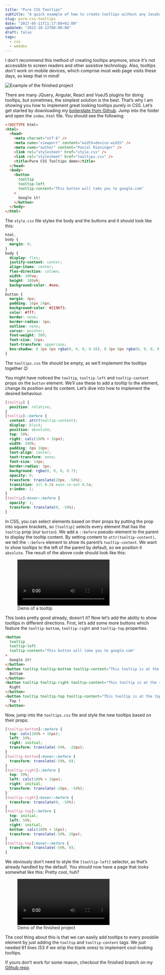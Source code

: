 ```yaml
---
title: "Pure CSS Tooltips"
subtitle: "A quick example of how to create tooltips without any JavaScript in pure CSS"
slug: pure-css-tooltips
date: "2017-05-11T11:17:08+01:00"
updated: "2021-10-22T08:00:00"
draft: false
tags:
  - css
  - webdev
---
```


<Callout variant="danger">
  I don't recommend this method of creating tooltips anymore, since it's not
  accessible to screen readers and other assistive technology. Also, tooltips
  don't work on mobile devices, which comprise most web page visits these days,
  so keep that in mind!
</Callout>

![Example of the finished project](done.png)

There are many JQuery, Angular, React and VueJS plugins for doing tooltips, but sometimes, the
simplest solution is the best. That’s why I am showing you how to implement great looking tooltips
purely in CSS. Let’s get started by downloading my [boilerplate from
Github](https://github.com/riesinger/pure-css-tooltips-tutorial). Jump into the folder and
open the `index.html` file. You should see the following:

```html
<!DOCTYPE html>
<html>
  <head>
    <meta charset="utf-8" />
    <meta name="viewport" content="width=device-width" />
    <meta name="author" content="Pascal Riesinger" />
    <link rel="stylesheet" href="style.css" />
    <link rel="stylesheet" href="tooltips.css" />
    <title>Pure CSS Tooltips demo</title>
  </head>
  <body>
    <button
      tooltip
      tooltip-left
      tooltip-content="This button will take you to google.com"
    >
      Google it!
    </button>
  </body>
</html>
```

The `style.css` file styles the body and the buttons and it should look like this:

```css
html,
body {
  margin: 0;
}
body {
  display: flex;
  justify-content: center;
  align-items: center;
  flex-direction: column;
  width: 100vw;
  height: 100vh;
  background-color: #eee;
}
button {
  margin: 8px;
  padding: 16px 24px;
  background-color: #2196f3;
  color: #fff;
  border: none;
  border-radius: 3px;
  outline: none;
  cursor: pointer;
  font-weight: 500;
  font-size: 16px;
  text-transform: uppercase;
  box-shadow: 0 3px 6px rgba(0, 0, 0, 0.16), 0 3px 6px rgba(0, 0, 0, 0.23);
}
```

The `tooltips.css` file should be empty, as we’ll implement the tooltips together :wink:

You might have noticed the `tooltip`, `tooltip-left` and `tooltip-content` props on the `button`
element. We’ll use these to add a tooltip to the element, change its position and its content. Let’s
dive into how to implement the desired behaviour.

```css
[tooltip] {
  position: relative;
}
[tooltip]::before {
  content: attr(tooltip-content);
  display: block;
  position: absolute;
  top: 50%;
  right: calc(100% + 16px);
  width: 200%;
  padding: 8px 16px;
  text-align: center;
  text-transform: none;
  font-size: 14px;
  border-radius: 3px;
  background: rgba(0, 0, 0, 0.7);
  opacity: 0;
  transform: translate(20px, -50%);
  transition: all 0.2s ease-in-out 0.5s;
  z-index: 1;
}
[tooltip]:hover::before {
  opacity: 1;
  transform: translate(0, -50%);
}
```

In CSS, you can select elements based on their props by putting the prop into square brackets, so
`[tooltip]` selects every element that has the `tooltip` prop (our `button`). We add a `::before`
pseudo-element to the parent to display the tooltip content. By setting content to
`attr(tooltip-content)`, we tell the `::before` element to show its parent’s `tooltip-content`. We
want to show tooltips to the left of the parent by default, so we position it `absolute`. The result
of the above code should look like this:

<figure>
  <video controls>
    <source src="demo.mp4" type="video/mp4" />
  </video>
  <figcaption>Demo of a tooltip</figcaption>
</figure>

This looks pretty good already, doesn’t it? Now let’s add the ability to show tooltips in different
directions. First, let’s add some more buttons which feature the `tooltip-bottom`, `tooltip-right`
and `tooltip-top` properties.

```html
<button
  tooltip
  tooltip-left
  tooltip-content="This button will take you to google.com"
>
  Google it!
</button>
<button tooltip tooltip-bottom tooltip-content="This tooltip is at the bottom">
  Bottom
</button>
<button tooltip tooltip-right tooltip-content="This tooltip is at the right">
  Right
</button>
<button tooltip tooltip-top tooltip-content="This tooltip is at the top">
  Top !
</button>
```

Now, jump into the `tooltips.css` file and style the new tooltips based on their props:

```css
[tooltip-bottom]::before {
  top: calc(100% + 16px);
  left: 50%;
  right: initial;
  transform: translate(-50%, -20px);
}
[tooltip-bottom]:hover::before {
  transform: translate(-50%, 0);
}
[tooltip-right]::before {
  top: 50%;
  left: calc(100% + 16px);
  right: initial;
  transform: translate(-20px, -50%);
}
[tooltip-right]:hover::before {
  transform: translate(0, -50%);
}
[tooltip-top]::before {
  top: initial;
  left: 50%;
  right: initial;
  bottom: calc(100% + 16px);
  transform: translate(-50%, 20px);
}
[tooltip-top]:hover::before {
  transform: translate(-50%, 0);
}
```

We obviously don’t need to style the `[tooltip-left]` selector, as that’s already handled by the
default. You should now have a page that looks somewhat like this:
Pretty cool, huh?

<figure>
  <video controls>
    <source src="demo_full.mp4" type="video/mp4" />
  </video>
  <figcaption>Demo of the finished project</figcaption>
</figure>

The cool thing about this is that we can easily add tooltips to every possbile element by just
adding the `tooltip` and `tooltip-content` tags. We just needed 61 lines (53 if we strip the blank
ones) to implement cool-looking tooltips.

If yours don’t work for some reason, checkout the finished branch on my [Github
repo](https://github.com/riesinger/pure-css-tooltips-tutorial).
